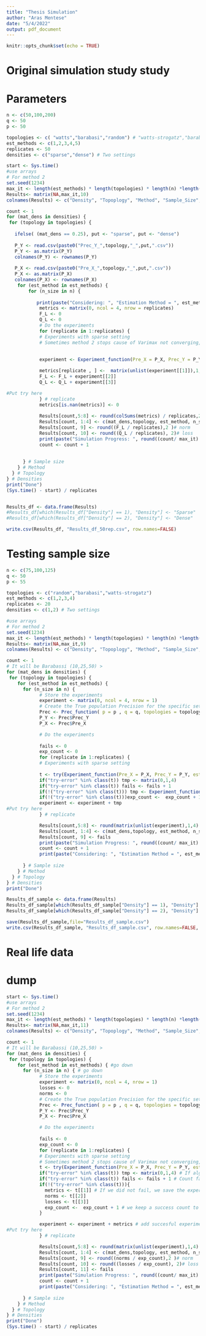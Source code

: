 ```yaml
---
title: "Thesis Simulation"
author: "Aras Mentese"
date: "5/4/2022"
output: pdf_document
---
```


```r
knitr::opts_chunk$set(echo = TRUE)
```




###
# Original simulation study study
# Parameters
```r
n <- c(50,100,200)
q <- 50
p <- 50

topologies <- c( "watts","barabasi","random") # "watts-strogatz","barabasi",
est_methods <- c(1,2,3,4,5)
replicates <- 50
densities <- c("sparse","dense") # Two settings
```



```r
start <- Sys.time()
#use arrays
# For method 2
set.seed(1234)
max_it <- length(est_methods) * length(topologies) * length(n) *length(densities)
Results<- matrix(NA,max_it,10)
colnames(Results) <- c("Density", "Topoplogy", "Method", "Sample_Size", "Sensitivity", "Specificity", "F1-Score","MCC", "F_Loss", "Q_Loss")

count <- 1
for (mat_dens in densities) {
 for (topology in topologies) {
   
   ifelse( (mat_dens == 0.25), put <- "sparse", put <- "dense") 
 
   P_Y <- read.csv(paste0("Prec_Y_",topology,"_",put,".csv"))
   P_Y <- as.matrix(P_Y)
   colnames(P_Y) <- rownames(P_Y)
   
   P_X <- read.csv(paste0("Pre_X_",topology,"_",put,".csv"))
   P_X <- as.matrix(P_X)
   colnames(P_X) <- rownames(P_X)
    for (est_method in est_methods) {
        for (n_size in n) {
          
           print(paste("Considering: ", "Estimation Method = ", est_method,"Sample size = " , n_size,"Topology = " , topology, "Density = ",mat_dens))
            metrics <- matrix(0, ncol = 4, nrow = replicates)
            F_L <- 0
            Q_L <- 0
            # Do the experiments
            for (replicate in 1:replicates) {
            # Experiments with sparse setting
            # Sometimes method 2 stops cause of Varimax not converging, so we tract that and skip that replication
 
            
            experiment <- Experiment_function(Pre_X = P_X, Prec_Y = P_Y, est_met = est_method, n = n_size)

            metrics[replicate , ] <-  matrix(unlist(experiment[[1]]),1,4) # If we did not fail, we save the experiment result
            F_L <- F_L + experiment[[2]]
            Q_L <- Q_L + experiment[[3]]

#Put try here
            } # replicate
            metrics[is.nan(metrics)] <- 0
            
            Results[count,5:8] <- round(colSums(metrics) / replicates,2 ) 
            Results[count, 1:4] <- c(mat_dens,topology, est_method, n_size)
            Results[count, 9] <- round((F_L / replicates),2 )# norm
            Results[count, 10] <- round((Q_L / replicates), 2)# loss
            print(paste("Simulation Progress: ", round((count/ max_it) * 100,2), "%"))
            count <- count + 1
           
            
      } # Sample size
    } # Method
  } # Topology
} # Densities
print("Done")
(Sys.time() - start) / replicates


Results_df <- data.frame(Results)
#Results_df[which(Results_df["Density"] == 1), "Density"] <- "Sparse"
#Results_df[which(Results_df["Density"] == 2), "Density"] <- "Dense"

write.csv(Results_df, "Results_df_50rep.csv", row.names=FALSE)
```




# Testing sample size

```r
n <- c(75,100,125)
q <- 50
p <- 55

topologies <- c("random","barabasi","watts-strogatz")
est_methods <- c(1,2,3,4)
replicates <- 20
densities <- c(1,2) # Two settings
```

```r

#use arrays
# For method 2
set.seed(1234)
max_it <- length(est_methods) * length(topologies) * length(n) *length(densities)
Results<- matrix(NA,max_it,9)
colnames(Results) <- c("Density", "Topoplogy", "Method", "Sample_Size", "Sensitivity", "Specificity", "F1-Score","MCC", "Fails")

count <- 1
# It will be Barabassi (10,25,50) > 
for (mat_dens in densities) {
 for (topology in topologies) {
    for (est_method in est_methods) {
      for (n_size in n) {
            # Store the experiments
            experiment <- matrix(0, ncol = 4, nrow = 1)
            # Create the True population Precision for the specific setting
            Prec <- Prec_function( p = p , q = q, topologies = topology, dens = mat_dens, blk_num = 4)
            P_Y <- Prec$Prec_Y
            P_X <- Prec$Pre_X

            # Do the experiments
            
            fails <- 0
            exp_count <- 0
            for (replicate in 1:replicates) {
            # Experiments with sparse setting
            
            t <- try(Experiment_function(Pre_X = P_X, Prec_Y = P_Y, est_met = est_method, n = n_size) , silent = TRUE)  
            if("try-error" %in% class(t)) tmp <- matrix(0,1,4)
            if("try-error" %in% class(t)) fails <- fails + 1
            if(!("try-error" %in% class(t))) tmp <- Experiment_function(Pre_X = P_X, Prec_Y = P_Y, est_met = est_method, n = n_size)
            if(!("try-error" %in% class(t)))exp_count <-  exp_count + 1
            experiment <- experiment + tmp
#Put try here
            } # replicate

            Results[count,5:8] <- round(matrix(unlist(experiment),1,4) / exp_count, 2)
            Results[count, 1:4] <- c(mat_dens,topology, est_method, n_size)
            Results[count, 9] <- fails
            print(paste("Simulation Progress: ", round((count/ max_it) * 100,2), "%"))
            count <- count + 1
            print(paste("Considering: ", "Estimation Method = ", est_method,"Sample size = " , n_size,"Topology = " , topology))
            
      } # Sample size
    } # Method
  } # Topology
} # Densities
print("Done")


```

```r
Results_df_sample <- data.frame(Results)
Results_df_sample[which(Results_df_sample["Density"] == 1), "Density"] <- "Sparse"
Results_df_sample[which(Results_df_sample["Density"] == 2), "Density"] <- "Dense"
```

```r
save(Results_df_sample,file="Results_df_sample.csv")
write.csv(Results_df_sample, "Results_df_sample.csv", row.names=FALSE, quote=FALSE)
```

# Real life data


# dump 


```r
start <- Sys.time()
#use arrays
# For method 2
set.seed(1234)
max_it <- length(est_methods) * length(topologies) * length(n) *length(densities)
Results<- matrix(NA,max_it,11)
colnames(Results) <- c("Density", "Topoplogy", "Method", "Sample_Size", "Sensitivity", "Specificity", "F1-Score","MCC", "Norm", "Loss", "Fails")

count <- 1
# It will be Barabassi (10,25,50) > 
for (mat_dens in densities) {
 for (topology in topologies) {
    for (est_method in est_methods) { #go down
      for (n_size in n) { # go down 
            # Store the experiments
            experiment <- matrix(0, ncol = 4, nrow = 1)
            losses <- 0
            norms <- 0
            # Create the True population Precision for the specific setting
            Prec <- Prec_function( p = p , q = q, topologies = topology, dens = mat_dens, blk_num = 4)
            P_Y <- Prec$Prec_Y
            P_X <- Prec$Pre_X

            # Do the experiments
            
            fails <- 0
            exp_count <- 0
            for (replicate in 1:replicates) {
            # Experiments with sparse setting
            # Sometimes method 2 stops cause of Varimax not converging, so we tract that and skip that replication
            t <- try(Experiment_function(Pre_X = P_X, Prec_Y = P_Y, est_met = est_method, n = n_size) , silent = TRUE)  
            if("try-error" %in% class(t)) tmp <- matrix(0,1,4) # If algorithm fails don't do any experiment
            if("try-error" %in% class(t)) fails <- fails + 1 # Count failed algoritmh replications
            if(!("try-error" %in% class(t))){
              metrics <- t[[1]] # If we did not fail, we save the experiment result
              norms <- t[[2]]
              losses <- t[[3]]
              exp_count <-  exp_count + 1 # we keep a success count to get average
            } 

            experiment <- experiment + metrics # add succesful experiments
#Put try here
            } # replicate

            Results[count,5:8] <- round(matrix(unlist(experiment),1,4) / exp_count, 2)
            Results[count, 1:4] <- c(mat_dens,topology, est_method, n_size)
            Results[count, 9] <- round((norms / exp_count),2 )# norm
            Results[count, 10] <- round((losses / exp_count), 2)# loss
            Results[count, 11] <- fails
            print(paste("Simulation Progress: ", round((count/ max_it) * 100,2), "%"))
            count <- count + 1
            print(paste("Considering: ", "Estimation Method = ", est_method,"Sample size = " , n_size,"Topology = " , topology))
            
      } # Sample size
    } # Method
  } # Topology
} # Densities
print("Done")
(Sys.time() - start) / replicates

```
